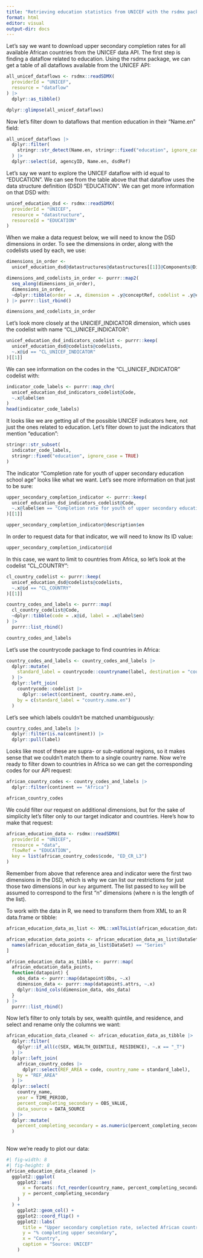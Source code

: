 ```yaml
---
title: "Retrieving education statistics from UNICEF with the rsdmx package"
format: html
editor: visual
output-dir: docs
---
```


Let's say we want to download upper secondary completion rates for all available African countries from the UNICEF data API. The first step is finding a dataflow related to education. Using the rsdmx package, we can get a table of all dataflows available from the UNICEF API:

```r
all_unicef_dataflows <- rsdmx::readSDMX(
  providerId = "UNICEF", 
  resource = "dataflow"
) |> 
  dplyr::as_tibble()
```

```r
dplyr::glimpse(all_unicef_dataflows)
```

Now let's filter down to dataflows that mention education in their "Name.en" field:

```r
all_unicef_dataflows |> 
  dplyr::filter(
    stringr::str_detect(Name.en, stringr::fixed("education", ignore_case = TRUE))
  ) |> 
  dplyr::select(id, agencyID, Name.en, dsdRef)
```

Let's say we want to explore the UNICEF dataflow with id equal to "EDUCATION". We can see from the table above that that dataflow uses the data structure definition (DSD) "EDUCATION". We can get more information on that DSD with:

```r
unicef_education_dsd <- rsdmx::readSDMX(
  providerId = "UNICEF",
  resource = "datastructure",
  resourceId = "EDUCATION"
)
```

When we make a data request below, we will need to know the DSD dimensions in order. To see the dimensions in order, along with the codelists used by each, we use:

```r
dimensions_in_order <-
  unicef_education_dsd@datastructures@datastructures[[1]]@Components@Dimensions

dimensions_and_codelists_in_order <- purrr::map2(
  seq_along(dimensions_in_order),
  dimensions_in_order,
  ~dplyr::tibble(order = .x, dimension = .y@conceptRef, codelist = .y@codelist)
) |> purrr::list_rbind()
```

```r
dimensions_and_codelists_in_order
```

Let's look more closely at the UNICIEF_INDICATOR dimension, which uses the codelist with name "CL_UNICEF_INDICATOR":

```r
unicef_education_dsd_indicators_codelist <- purrr::keep(
  unicef_education_dsd@codelists@codelists,
  ~.x@id == "CL_UNICEF_INDICATOR"
)[[1]]
```

We can see information on the codes in the "CL_UNICEF_INDICATOR" codelist with:

```r
indicator_code_labels <- purrr::map_chr(
  unicef_education_dsd_indicators_codelist@Code,
  ~.x@label$en
)
head(indicator_code_labels)
```

It looks like we are getting all of the possible UNICEF indicators here, not just the ones related to education. Let's filter down to just the indicators that mention "education":

```r
stringr::str_subset(
  indicator_code_labels, 
  stringr::fixed("education", ignore_case = TRUE)
)
```

The indicator "Completion rate for youth of upper secondary education school age" looks like what we want. Let's see more information on that just to be sure:

```r
upper_secondary_completion_indicator <- purrr::keep(
  unicef_education_dsd_indicators_codelist@Code,
  ~.x@label$en == "Completion rate for youth of upper secondary education school age"
)[[1]]

upper_secondary_completion_indicator@description$en
```

In order to request data for that indicator, we will need to know its ID value:

```r
upper_secondary_completion_indicator@id
```

In this case, we want to limit to countries from Africa, so let's look at the codelist "CL_COUNTRY":

```r
cl_country_codelist <- purrr::keep(
  unicef_education_dsd@codelists@codelists,
  ~.x@id == "CL_COUNTRY"
)[[1]]

country_codes_and_labels <- purrr::map(
  cl_country_codelist@Code,
  ~dplyr::tibble(code = .x@id, label = .x@label$en)
) |> 
  purrr::list_rbind()

country_codes_and_labels
```

Let's use the countrycode package to find countries in Africa:

```r
country_codes_and_labels <- country_codes_and_labels |> 
  dplyr::mutate(
    standard_label = countrycode::countryname(label, destination = "country.name.en")
  ) |> 
  dplyr::left_join(
    countrycode::codelist |> 
      dplyr::select(continent, country.name.en),
    by = c(standard_label = "country.name.en")
  )
```

Let's see which labels couldn't be matched unambiguously:

```r
country_codes_and_labels |> 
  dplyr::filter(is.na(continent)) |> 
  dplyr::pull(label)
```

Looks like most of these are supra- or sub-national regions, so it makes sense that we couldn't match them to a single country name. Now we're ready to filter down to countries in Africa so we can get the corresponding codes for our API request:

```r
african_country_codes <- country_codes_and_labels |> 
  dplyr::filter(continent == "Africa")

african_country_codes
```

We could filter our request on additional dimensions, but for the sake of simplicity let's filter only to our target indicator and countries. Here's how to make that request:

```r
african_education_data <- rsdmx::readSDMX(
  providerId = "UNICEF",
  resource = "data",
  flowRef = "EDUCATION",
  key = list(african_country_codes$code, "ED_CR_L3")
)
```

Remember from above that reference area and indicator were the first two dimensions in the DSD, which is why we can list our restrictions for just those two dimensions in our `key` argument. The list passed to `key` will be assumed to correspond to the first "n" dimensions (where n is the length of the list).

To work with the data in R, we need to transform them from XML to an R data.frame or tibble:

```r
african_education_data_as_list <- XML::xmlToList(african_education_data@xmlObj)
```

```r
african_education_data_points <- african_education_data_as_list$DataSet[
  names(african_education_data_as_list$DataSet) == "Series"
]

african_education_data_as_tibble <- purrr::map(
  african_education_data_points,
  function(datapoint) {
    obs_data <- purrr::map(datapoint$Obs, ~.x)
    dimension_data <- purrr::map(datapoint$.attrs, ~.x)
    dplyr::bind_cols(dimension_data, obs_data)
  }
) |> 
  purrr::list_rbind()
```

Now let's filter to only totals by sex, wealth quintile, and residence, and select and rename only the columns we want:

```r
african_education_data_cleaned <- african_education_data_as_tibble |> 
  dplyr::filter(
    dplyr::if_all(c(SEX, WEALTH_QUINTILE, RESIDENCE), ~.x == "_T")
  ) |> 
  dplyr::left_join(
    african_country_codes |> 
      dplyr::select(REF_AREA = code, country_name = standard_label), 
    by = "REF_AREA"
  ) |> 
  dplyr::select(
    country_name, 
    year = TIME_PERIOD, 
    percent_completing_secondary = OBS_VALUE,
    data_source = DATA_SOURCE
  ) |> 
  dplyr::mutate(
    percent_completing_secondary = as.numeric(percent_completing_secondary)
  )
  
```

Now we're ready to plot our data:

```r
#| fig-width: 8
#| fig-height: 8
african_education_data_cleaned |> 
  ggplot2::ggplot(
    ggplot2::aes(
      x = forcats::fct_reorder(country_name, percent_completing_secondary), 
      y = percent_completing_secondary
    )
  ) + 
    ggplot2::geom_col() +
    ggplot2::coord_flip() +
    ggplot2::labs(
      title = "Upper secondary completion rate, selected African countries",
      y = "% completing upper secondary",
      x = "Country",
      caption = "Source: UNICEF"
    )
```
